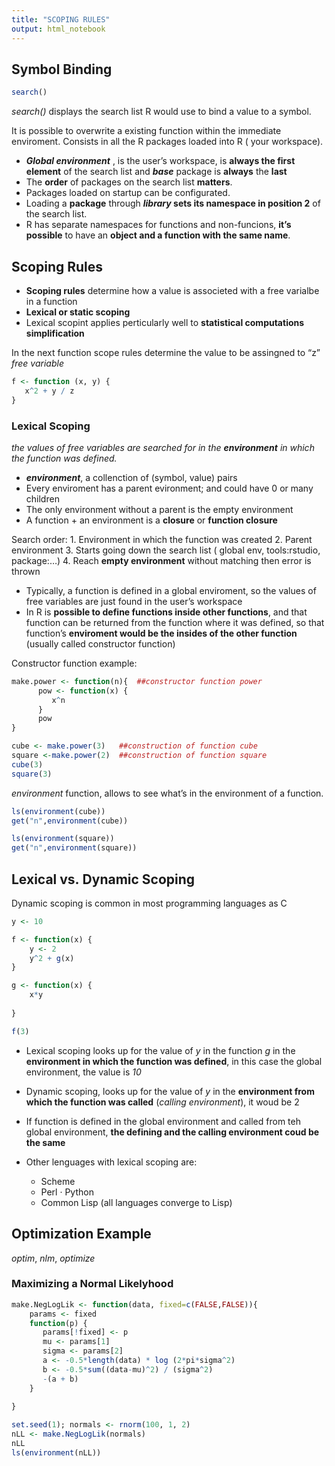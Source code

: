 ---
title: "SCOPING RULES"
output: html_notebook
---


## Symbol Binding

```{r}
search()
```

*search()* displays the search list R would use to bind a value to a symbol.

It is possible to overwrite a existing function within the immediate enviroment. Consists in all the R packages loaded into R ( your workspace).

* __*Global environment*__ , is the user's workspace, is __always the first element__ of the search list and __*base*__ package is __always__ the __last__
* The __order__ of packages on the search list __matters__.
* Packages loaded on startup can be configurated.
* Loading a __package__ through __*library* sets its namespace in position 2__ of the search list.
* R has separate namespaces for functions and non-funcions, __it's possible__ to have an __object and a function with the same name__.


## Scoping Rules

* __Scoping rules__ determine how a value is associeted with a free varialbe in a function
* __Lexical or static scoping__
* Lexical scopint applies perticularly well to __statistical computations simplification__


In the next function scope rules determine the value to be assingned to "z" _free variable_
```{r} 
f <- function (x, y) {
   x^2 + y / z
}
```


### Lexical Scoping

_the values of free variables are searched for in the __environment__ in which the function was defined._

* ___environment___, a collenction of (symbol, value) pairs
* Every enviroment has a parent evironment; and could have 0 or many children
* The only environment without a parent is the empty environment
* A function + an environment is a __closure__ or __function closure__

 Search order:
  1. Environment in which the function was created
  2. Parent environment
  3. Starts going down the search list ( global env, tools:rstudio, package:...)
  4. Reach __empty environment__ without matching then error is thrown


* Typically, a function is defined in a global enviroment, so the values of free variables are just found in the user's workspace
* In R is __possible to define functions inside other functions__, and that function can be returned from the function where it was defined, so that function's __enviroment would be the insides of the other function__
 (usually called constructor function)
 
 
Constructor function example:

``` {r}
make.power <- function(n){  ##constructor function power
      pow <- function(x) {
         x^n
      } 
      pow
}

cube <- make.power(3)   ##construction of function cube
square <-make.power(2)  ##construction of function square
cube(3)
square(3)
```


  _environment_ function, allows to see what's in the environment of a function.
  
```{r environment and get}
ls(environment(cube))
get("n",environment(cube))

ls(environment(square))
get("n",environment(square))
```


##  Lexical vs. Dynamic Scoping

Dynamic scoping is common in most programming languages as C

``` {r}
y <- 10

f <- function(x) {
    y <- 2
    y^2 + g(x)
}

g <- function(x) {
    x*y
  
}

f(3)
```

* Lexical scoping looks up for the value of _y_ in the function _g_ in the __environment in which the function was defined__, in this case the global environment, the value is _10_

* Dynamic scoping, looks up for the value of _y_ in the __environment from which the function was called__ (_calling environment_), it woud be 2

* If function is defined in the global environment and called from teh global environment, __the defining and the calling environment coud be the same__

* Other lenguages with lexical scoping are:
    + Scheme
    + Perl
    · Python
    + Common Lisp (all languages converge to Lisp)
    
    
## Optimization Example

   _optim_, _nlm_, _optimize_
   
### Maximizing a Normal Likelyhood

``` {r}
make.NegLogLik <- function(data, fixed=c(FALSE,FALSE)){
    params <- fixed
    function(p) {
       params[!fixed] <- p
       mu <- params[1]
       sigma <- params[2]
       a <- -0.5*length(data) * log (2*pi*sigma^2)
       b <- -0.5*sum((data-mu)^2) / (sigma^2)
       -(a + b)
    }

}
  
set.seed(1); normals <- rnorm(100, 1, 2)
nLL <- make.NegLogLik(normals)
nLL
ls(environment(nLL))
```

















